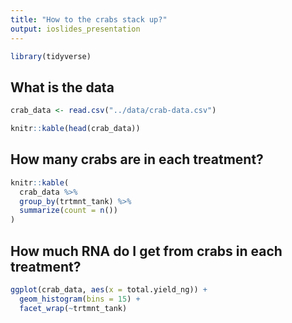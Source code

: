 ```yaml
---
title: "How to the crabs stack up?"
output: ioslides_presentation
---
```


```r
library(tidyverse)
```


## What is the data

```r
crab_data <- read.csv("../data/crab-data.csv")

knitr::kable(head(crab_data))
```


## How many crabs are in each treatment?

```r
knitr::kable(
  crab_data %>%
  group_by(trtmnt_tank) %>%
  summarize(count = n())
)
```

## How much RNA do I get from crabs in each treatment?

```r
ggplot(crab_data, aes(x = total.yield_ng)) +
  geom_histogram(bins = 15) +
  facet_wrap(~trtmnt_tank)
```